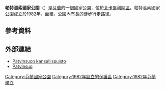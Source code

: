 {{Geobox|国家公园
<!-- *** Name section *** -->
| name                        = 帕特溫索國家公園
| native_name                 = {{lang|fi|Patvinsuon kansallispuisto}}
| other_name                  = 
| other_name1                 = 
<!-- *** Category *** -->
| category_local              = [[List_of_national_parks_of_Finland|National Park of Finland]]
| category_iucn               = II
<!-- *** Image *** -->
| image                       = Patvinsuo kohosuota.jpg
| image_size                  = 
| image_caption               = 
<!-- *** Country etc. *** -->
| country      = 芬兰
| country_flag = 1
| region       = 北卡累利阿區
| region_type  = [[芬兰行政区|行政区]]
| location     = [[列克薩|列克薩]]、[[伊洛曼齊|伊洛曼齊]]
| lat_d              = 63     
| lat_m              = 06
| lat_s              = 41
| lat_NS             = N
| long_d             = 30     
| long_m             = 42
| long_s             = 16
| long_EW            = E
| elevation          =  
<!-- *** Nature *** -->
<!-- *** Geography *** -->
| area                        = 105
| area1                       =
| area1_type                  =   
<!-- *** People *** -->
| established_type            = 成立
| established                 = 1982年
| established1_type           = 
| established1                = 
| management_body             = {{tsl|en|Metsähallitus|森林管理局 (芬兰)|森林管理局}}
| visitation                  = 13500
| visitation_date = 2016年<ref name="访客2016"/>
<!-- *** Free fields *** -->
<!-- *** Map section *** -->
| map         = Finland location map.svg
| map_locator = Finland
| map_size    = 180
| map_caption = 在芬蘭的位置
| map_first   =
<!-- *** Website *** -->
| website     = {{URL|http://www.nationalparks.fi/en/patvinsuonp|nationalparks.fi}}
}}

'''帕特溫索國家公園'''（{{lang-fi|Patvinsuon kansallispuisto}}）是[[芬蘭|芬蘭]]的一個國家公園，位於[[北卡累利阿區|北卡累利阿區]]。帕特溫索國家公園成立於1982年，面積{{convert|105|km2|sqmi|0}}。公園內有{{convert|80|km|mi|0}}長的徒步行走路径。

==參考資料==
{{Reflist|30em|refs=
<ref name="访客2016">{{cite web | url = http://www.metsa.fi/kansallispuistoittain | title = Käyntimäärät kansallispuistoittain 2016 | language = fi | publisher = Metsähallitus | date = 2017-01-26 | accessdate = 2017-02-19 | archive-url = https://web.archive.org/web/20190529070743/http://www.metsa.fi/kansallispuistoittain | archive-date = 2019-05-29 | dead-url = yes }}</ref>
}}

==外部連結==
{{Commonscat|Patvinsuo National Park|position=left}}
* [http://www.luontoon.fi/patvinsuo Patvinsuon kansallispuisto] {{Wayback|url=http://www.luontoon.fi/patvinsuo |date=20201213121116 }} {{fi}}
* [http://www.ymparisto.fi/fi-FI/Luonto/Suojelualueet/Natura_2000_alueet/Patvinsuo(6758) Patvinsuo] {{Wayback|url=http://www.ymparisto.fi/fi-FI/Luonto/Suojelualueet/Natura_2000_alueet/Patvinsuo(6758) |date=20180410072648 }} {{fi}}

{{芬兰国家公园}}

[[Category:芬蘭國家公園|Category:芬蘭國家公園]]
[[Category:1982年設立的保護區|Category:1982年設立的保護區]]
[[Category:1982年芬蘭建立|Category:1982年芬蘭建立]]